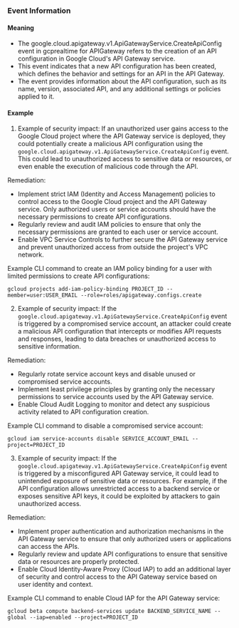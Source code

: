 
### Event Information

#### Meaning

- The google.cloud.apigateway.v1.ApiGatewayService.CreateApiConfig event in gcprealtime for APIGateway refers to the creation of an API configuration in Google Cloud's API Gateway service.
- This event indicates that a new API configuration has been created, which defines the behavior and settings for an API in the API Gateway.
- The event provides information about the API configuration, such as its name, version, associated API, and any additional settings or policies applied to it.

#### Example

1. Example of security impact: If an unauthorized user gains access to the Google Cloud project where the API Gateway service is deployed, they could potentially create a malicious API configuration using the `google.cloud.apigateway.v1.ApiGatewayService.CreateApiConfig` event. This could lead to unauthorized access to sensitive data or resources, or even enable the execution of malicious code through the API.

Remediation:
- Implement strict IAM (Identity and Access Management) policies to control access to the Google Cloud project and the API Gateway service. Only authorized users or service accounts should have the necessary permissions to create API configurations.
- Regularly review and audit IAM policies to ensure that only the necessary permissions are granted to each user or service account.
- Enable VPC Service Controls to further secure the API Gateway service and prevent unauthorized access from outside the project's VPC network.

Example CLI command to create an IAM policy binding for a user with limited permissions to create API configurations:
```
gcloud projects add-iam-policy-binding PROJECT_ID --member=user:USER_EMAIL --role=roles/apigateway.configs.create
```

2. Example of security impact: If the `google.cloud.apigateway.v1.ApiGatewayService.CreateApiConfig` event is triggered by a compromised service account, an attacker could create a malicious API configuration that intercepts or modifies API requests and responses, leading to data breaches or unauthorized access to sensitive information.

Remediation:
- Regularly rotate service account keys and disable unused or compromised service accounts.
- Implement least privilege principles by granting only the necessary permissions to service accounts used by the API Gateway service.
- Enable Cloud Audit Logging to monitor and detect any suspicious activity related to API configuration creation.

Example CLI command to disable a compromised service account:
```
gcloud iam service-accounts disable SERVICE_ACCOUNT_EMAIL --project=PROJECT_ID
```

3. Example of security impact: If the `google.cloud.apigateway.v1.ApiGatewayService.CreateApiConfig` event is triggered by a misconfigured API Gateway service, it could lead to unintended exposure of sensitive data or resources. For example, if the API configuration allows unrestricted access to a backend service or exposes sensitive API keys, it could be exploited by attackers to gain unauthorized access.

Remediation:
- Implement proper authentication and authorization mechanisms in the API Gateway service to ensure that only authorized users or applications can access the APIs.
- Regularly review and update API configurations to ensure that sensitive data or resources are properly protected.
- Enable Cloud Identity-Aware Proxy (Cloud IAP) to add an additional layer of security and control access to the API Gateway service based on user identity and context.

Example CLI command to enable Cloud IAP for the API Gateway service:
```
gcloud beta compute backend-services update BACKEND_SERVICE_NAME --global --iap=enabled --project=PROJECT_ID
```

